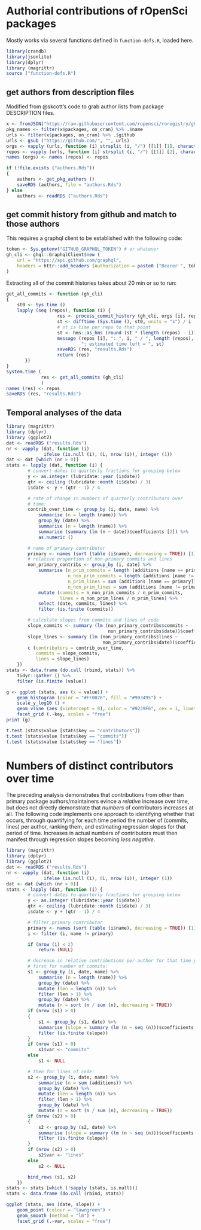 # Authorial contributions of rOpenSci packages

Mostly works via several functions defined in `function-defs.R`, loaded here.

```r
library(crandb)
library(jsonlite)
library(dplyr)
library (magrittr)
source ("function-defs.R")
```

## get authors from description files

Modified from @skcott's code to grab author lists from package DESCRIPTION files.

```r
x <- fromJSON("https://raw.githubusercontent.com/ropensci/roregistry/gh-pages/registry.json")
pkg_names <- filter(x$packages, on_cran) %>% .$name
urls <- filter(x$packages, on_cran) %>% .$github
urls <- gsub ("https://github.com/", "", urls)
orgs <- vapply (urls, function (i) strsplit (i, "/") [[1]] [1], character (1))
repos <- vapply (urls, function (i) strsplit (i, "/") [[1]] [2], character (1))
names (orgs) <- names (repos) <- repos

if (!file.exists ("authors.Rds"))
{
    authors <- get_pkg_authors ()
    saveRDS (authors, file = "authors.Rds")
} else
    authors <- readRDS ("authors.Rds")
```

## get commit history from github and match to those authors

This requires a graphql client to be established with the following code:
```r
token <- Sys.getenv("GITHUB_GRAPHQL_TOKEN") # or whatever
gh_cli <- ghql::GraphqlClient$new (
    url = "https://api.github.com/graphql",
    headers = httr::add_headers (Authorization = paste0 ("Bearer ", token))
)
```

Extracting all of the commit histories takes about 20 min or so to run:

```r
get_all_commits <- function (gh_cli)
{
    st0 <- Sys.time ()
    lapply (seq (repos), function (i) {
                   res <- process_commit_history (gh_cli, orgs [i], repos [i])
                   st <- difftime (Sys.time (), st0, units = "s") / i
                   # st is time per repo to that point
                   st <- hms::as_hms (round (st * (length (repos) - i)))
                   message (repos [i], ": ", i, " / ", length (repos),
                            "; estimated time left = ", st)
                   saveRDS (res, "results.Rds")
                   return (res)
       })
}
system.time (
             res <- get_all_commits (gh_cli)
             )
names (res) <- repos
saveRDS (res, "results.Rds")
```

## Temporal analyses of the data

```r
library (magrittr)
library (dplyr)
library (ggplot2)
dat <- readRDS ("results.Rds")
nr <- vapply (dat, function (i)
              ifelse (is.null (i), 0L, nrow (i)), integer (1))
dat <- dat [which (nr > 0)]
stats <- lapply (dat, function (i) {
        # convert dates to quarterly fractions for grouping below
        y <- as.integer (lubridate::year (i$date))
        qtr <- ceiling (lubridate::month (i$date) / 3)
        i$date <- y + (qtr - 1) / 4

        # rate of change in numbers of quarterly contributors over
        # time:
        contrib_over_time <- group_by (i, date, name) %>%
            summarise (n = length (name)) %>%
            group_by (date) %>%
            summarise (n = length (name)) %>%
            summarise (summary (lm (n ~ date))$coefficients [2]) %>%
            as.numeric ()

        # name of primary contributor
        primary <- names (sort (table (i$name), decreasing = TRUE)) [1]
        # relative proportion of non-primary commits and lines
        non_primary_contribs <- group_by (i, date) %>%
            summarise (n_prim_commits = length (additions [name == primary]),
                       n_non_prim_commits = length (additions [name != primary]),
                       n_prim_lines = sum (additions [name == primary]),
                       n_non_prim_lines = sum (additions [name != primary])) %>%
            mutate (commits = n_non_prim_commits / n_prim_commits,
                    lines = n_non_prim_lines / n_prim_lines) %>%
            select (date, commits, lines) %>%
            filter (is.finite (commits))

        # calculate slopes from commits and lines of code
        slope_commits <- summary (lm (non_primary_contribs$commits ~
                                      non_primary_contribs$date))$coefficients [2]
        slope_lines <- summary (lm (non_primary_contribs$lines ~
                                    non_primary_contribs$date))$coefficients [2]
        c (contributors = contrib_over_time,
           commits = slope_commits,
           lines = slope_lines)
    })
stats <- data.frame (do.call (rbind, stats)) %>%
    tidyr::gather () %>%
    filter (is.finite (value))

g <- ggplot (stats, aes (x = value)) +
    geom_histogram (color = "#FF0076", fill = "#903495") +
    scale_y_log10 () +
    geom_vline (aes (xintercept = 0), color = "#9239F6", cex = 1, linetype = "dashed") +
    facet_grid (.~key, scales = "free")
print (g)

t.test (stats$value [stats$key == "contributors"])
t.test (stats$value [stats$key == "commits"])
t.test (stats$value [stats$key == "lines"])
```


# Numbers of distinct contributors over time

The preceding analysis demonstrates that contributions from other than primary
package authors/maintainers evince a *relative* increase over time, but does
not directly demonstrate that *numbers* of contributors increases at all. The
following code implements one approach to identifying whether that occurs,
through quantifying for each time period the number of (commits, lines) per
author, ranking them, and estimating regression slopes for that period of time.
Increases in actual numbers of contributors must then manifest through
regression slopes becoming *less negative*.

```r
library (magrittr)
library (dplyr)
library (ggplot2)
dat <- readRDS ("results.Rds")
nr <- vapply (dat, function (i)
              ifelse (is.null (i), 0L, nrow (i)), integer (1))
dat <- dat [which (nr > 0)]
stats <- lapply (dat, function (i) {
        # convert dates to quarterly fractions for grouping below
        y <- as.integer (lubridate::year (i$date))
        qtr <- ceiling (lubridate::month (i$date) / 3)
        i$date <- y + (qtr - 1) / 4

        # filter primary contributor
        primary <- names (sort (table (i$name), decreasing = TRUE)) [1]
        i <- filter (i, name != primary)

        if (nrow (i) < 2)
            return (NULL)

        # decrease in relative contributions per author for that time period
        # first for number of commits:
        s1 <- group_by (i, date, name) %>%
            summarise (n = length (name)) %>%
            group_by (date) %>%
            mutate (len = length (n)) %>%
            filter (len > 1) %>%
            group_by (date) %>%
            mutate (n = sort (n / sum (n), decreasing = TRUE))
        if (nrow (s1) > 0)
        {
            s1 <- group_by (s1, date) %>%
            summarise (slope = summary (lm (n ~ seq (n)))$coefficients [2]) %>%
            filter (is.finite (slope))
        }
        if (nrow (s1) > 0)
            s1$var <- "commits"
        else
            s1 <- NULL

        # then for lines of code:
        s2 <- group_by (i, date, name) %>%
            summarise (n = sum (additions)) %>%
            group_by (date) %>%
            mutate (len = length (n)) %>%
            filter (len > 1) %>%
            group_by (date) %>%
            mutate (n = sort (n / sum (n), decreasing = TRUE))
        if (nrow (s2) > 0)
        {
            s2 <- group_by (s2, date) %>%
            summarise (slope = summary (lm (n ~ seq (n)))$coefficients [2]) %>%
            filter (is.finite (slope))
        }
        if (nrow (s2) > 0)
            s2$var <- "lines"
        else
            s2 <- NULL

        bind_rows (s1, s2)
    })
stats <- stats [which (!sapply (stats, is.null))]
stats <- data.frame (do.call (rbind, stats))

ggplot (stats, aes (date, slope)) +
    geom_point (colour = "lawngreen") +
    geom_smooth (method = "lm") +
    facet_grid (.~var, scales = "free")
```


